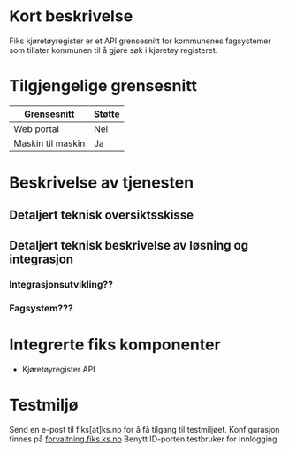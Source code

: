 # Kort beskrivelse
Fiks kjøretøyregister er et API grensesnitt for kommunenes fagsystemer som tillater kommunen til å gjøre søk i kjøretøy registeret.  

# Tilgjengelige grensesnitt
|**Grensesnitt**|**Støtte**|
|---------------|----------|
| Web portal | Nei |
| Maskin til maskin | Ja |

# Beskrivelse av tjenesten

## Detaljert teknisk oversiktsskisse

## Detaljert teknisk beskrivelse av løsning og integrasjon

### Integrasjonsutvikling??

### Fagsystem???



# Integrerte fiks komponenter
- Kjøretøyregister API
 
# Testmiljø
Send en e-post til fiks[at]ks.no for å få tilgang til testmiljøet.
Konfigurasjon finnes på [forvaltning.fiks.ks.no](https://forvaltning.fiks.test.ks.no) Benytt ID-porten testbruker for innlogging.

